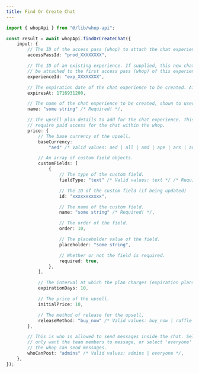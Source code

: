 ```yaml
---
title: Find Or Create Chat
---
```


```typescript
import { whopApi } from "@/lib/whop-api";

const result = await whopApi.findOrCreateChat({
	input: {
		// The ID of the access pass (whop) to attach the chat experience to. It looks like prod_xxxx.
		accessPassId: "prod_XXXXXXXX",

		// The ID of an existing experience. If supplied, this new chat experience will
		// be attached to the first access pass (whop) of this experience. It looks like exp_xxxx.
		experienceId: "exp_XXXXXXXX",

		// The expiration date of the chat experience to be created. After this timestamp, the experience disappears.
		expiresAt: 1716931200,

		// The name of the chat experience to be created, shown to users in the UI.
		name: "some string" /* Required! */,

		// The upsell plan details to add for the chat experience. This allows you to
		// require paid access for the chat within the whop.
		price: {
			// The base currency of the upsell.
			baseCurrency:
				"aed" /* Valid values: aed | all | amd | ape | ars | aud | bam | bgn | bhd | bob | brl | bsd | cad | chf | clp | cop | crc | czk | dkk | dop | dzd | egp | etb | eth | eur | gbp | ghs | gmd | gtq | gyd | hkd | huf | idr | ils | inr | jmd | jod | jpy | kes | khr | krw | kwd | lkr | mad | mdl | mga | mkd | mnt | mop | mur | mxn | myr | nad | ngn | nok | nzd | omr | pen | php | pkr | pln | pyg | qar | ron | rsd | rub | rwf | sar | sek | sgd | thb | tnd | try | ttd | twd | tzs | usd | uyu | uzs | vnd | xcd | xof | zar */,

			// An array of custom field objects.
			customFields: [
				{
					// The type of the custom field.
					fieldType: "text" /* Valid values: text */ /* Required! */,

					// The ID of the custom field (if being updated)
					id: "xxxxxxxxxxx",

					// The name of the custom field.
					name: "some string" /* Required! */,

					// The order of the field.
					order: 10,

					// The placeholder value of the field.
					placeholder: "some string",

					// Whether or not the field is required.
					required: true,
				},
			],

			// The interval at which the plan charges (expiration plans).
			expirationDays: 10,

			// The price of the upsell.
			initialPrice: 10,

			// The method of release for the upsell.
			releaseMethod: "buy_now" /* Valid values: buy_now | raffle | waitlist */,
		},

		// This is who is allowed to send messages inside the chat. Select 'admin' if you
		// only want the team members to message, or select 'everyone' if any member of
		// the whop can send messages.
		whoCanPost: "admins" /* Valid values: admins | everyone */,
	},
});

```
